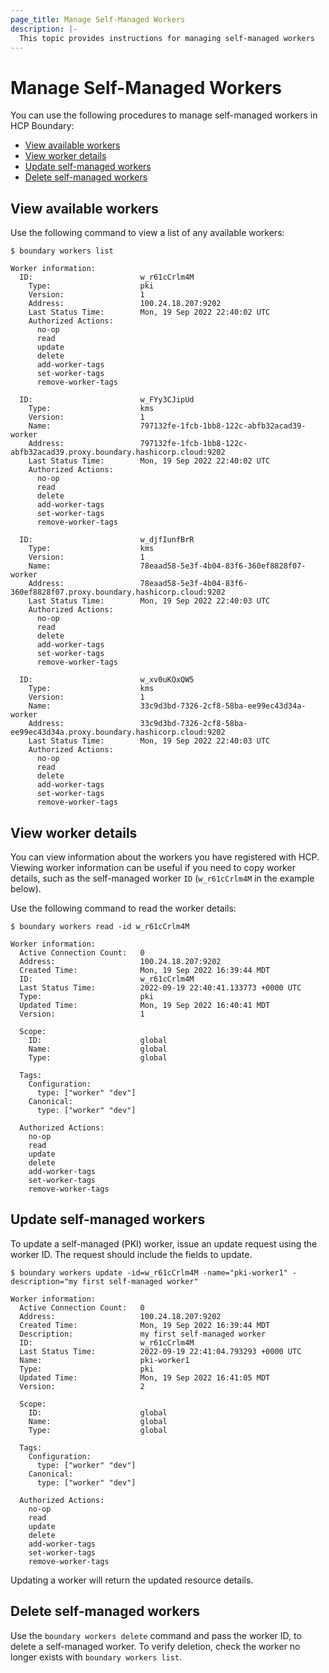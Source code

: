 ```yaml
---
page_title: Manage Self-Managed Workers
description: |-
  This topic provides instructions for managing self-managed workers
---
```


# Manage Self-Managed Workers

You can use the following procedures to manage self-managed workers in HCP Boundary:

- [View available workers](#view-available-workers)
- [View worker details](#view-worker-details)
- [Update self-managed workers](#update-self-managed-workers)
- [Delete self-managed workers](#delete-self-managed-workers)

## View available workers

Use the following command to view a list of any available workers:

<CodeBlockConfig highlight="1-16">

```shell-session
$ boundary workers list

Worker information:
  ID:                        w_r61cCrlm4M
    Type:                    pki
    Version:                 1
    Address:                 100.24.18.207:9202
    Last Status Time:        Mon, 19 Sep 2022 22:40:02 UTC
    Authorized Actions:
      no-op
      read
      update
      delete
      add-worker-tags
      set-worker-tags
      remove-worker-tags

  ID:                        w_FYy3CJipUd
    Type:                    kms
    Version:                 1
    Name:                    797132fe-1fcb-1bb8-122c-abfb32acad39-worker
    Address:                 797132fe-1fcb-1bb8-122c-abfb32acad39.proxy.boundary.hashicorp.cloud:9202
    Last Status Time:        Mon, 19 Sep 2022 22:40:02 UTC
    Authorized Actions:
      no-op
      read
      delete
      add-worker-tags
      set-worker-tags
      remove-worker-tags

  ID:                        w_djfIunfBrR
    Type:                    kms
    Version:                 1
    Name:                    78eaad58-5e3f-4b04-83f6-360ef8828f07-worker
    Address:                 78eaad58-5e3f-4b04-83f6-360ef8828f07.proxy.boundary.hashicorp.cloud:9202
    Last Status Time:        Mon, 19 Sep 2022 22:40:03 UTC
    Authorized Actions:
      no-op
      read
      delete
      add-worker-tags
      set-worker-tags
      remove-worker-tags

  ID:                        w_xv0uKOxQW5
    Type:                    kms
    Version:                 1
    Name:                    33c9d3bd-7326-2cf8-58ba-ee99ec43d34a-worker
    Address:                 33c9d3bd-7326-2cf8-58ba-ee99ec43d34a.proxy.boundary.hashicorp.cloud:9202
    Last Status Time:        Mon, 19 Sep 2022 22:40:03 UTC
    Authorized Actions:
      no-op
      read
      delete
      add-worker-tags
      set-worker-tags
      remove-worker-tags
```

</CodeBlockConfig>

## View worker details

You can view information about the workers you have registered with HCP.
Viewing worker information can be useful if you need to copy worker details, such as the self-managed worker `ID` (`w_r61cCrlm4M` in the example below).

Use the following command to read the worker details:

```shell-session
$ boundary workers read -id w_r61cCrlm4M

Worker information:
  Active Connection Count:   0
  Address:                   100.24.18.207:9202
  Created Time:              Mon, 19 Sep 2022 16:39:44 MDT
  ID:                        w_r61cCrlm4M
  Last Status Time:          2022-09-19 22:40:41.133773 +0000 UTC
  Type:                      pki
  Updated Time:              Mon, 19 Sep 2022 16:40:41 MDT
  Version:                   1

  Scope:
    ID:                      global
    Name:                    global
    Type:                    global

  Tags:
    Configuration:
      type: ["worker" "dev"]
    Canonical:
      type: ["worker" "dev"]

  Authorized Actions:
    no-op
    read
    update
    delete
    add-worker-tags
    set-worker-tags
    remove-worker-tags
```

## Update self-managed workers

To update a self-managed (PKI) worker, issue an update request using the worker ID.
The request should include the fields to update.

```shell-session
$ boundary workers update -id=w_r61cCrlm4M -name="pki-worker1" -description="my first self-managed worker"

Worker information:
  Active Connection Count:   0
  Address:                   100.24.18.207:9202
  Created Time:              Mon, 19 Sep 2022 16:39:44 MDT
  Description:               my first self-managed worker
  ID:                        w_r61cCrlm4M
  Last Status Time:          2022-09-19 22:41:04.793293 +0000 UTC
  Name:                      pki-worker1
  Type:                      pki
  Updated Time:              Mon, 19 Sep 2022 16:41:05 MDT
  Version:                   2

  Scope:
    ID:                      global
    Name:                    global
    Type:                    global

  Tags:
    Configuration:
      type: ["worker" "dev"]
    Canonical:
      type: ["worker" "dev"]

  Authorized Actions:
    no-op
    read
    update
    delete
    add-worker-tags
    set-worker-tags
    remove-worker-tags
```

Updating a worker will return the updated resource details.

## Delete self-managed workers

Use the `boundary workers delete` command and pass the worker ID, to delete a self-managed worker.
To verify deletion, check the worker no longer exists with `boundary workers list`.
